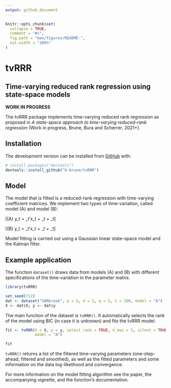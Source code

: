 ```yaml
---
output: github_document
---
```


<!-- README.md is generated from README.Rmd. Please edit that file -->

```r
knitr::opts_chunk$set(
  collapse = TRUE,
  comment = "#>",
  fig.path = "man/figures/README-",
  out.width = "100%"
)
```

# tvRRR

## Time-varying reduced rank regression using state-space models

<!-- badges: start -->
<!-- badges: end -->

**WORK IN PROGRESS**

The tvRRR package implements time-varying reduced rank regression as proposed in *A state-space approach to time-varying reduced-rank regression* (Work in progress, Brune, Bura and Scherrer, 2021+).  

## Installation

The development version can be installed from [GitHub](https://github.com/) with:

``` r
# install.packages("devtools")
devtools::install_github("b-brune/tvRRR")
```

## Model

The model that is fitted is a reduced-rank regression with time-varying coefficient matrices. We implement two types of time-variation, called model (A) and model (B):

\[(A) \quad y_t = \alpha_t\beta'x_t + \Gamma{u}_t + \varepsilon_t\]

\[(B) \quad y_t = \alpha\beta_t'x_t + \Gamma{u}_t + \varepsilon_t\]

Model fitting is carried out using a Gaussian linear state-space model and the Kalman filter.

## Example application

The function `dataset()` draws data from models (A) and (B) with different specifications of the time-variation in the parameter matrix. 

```r
library(tvRRR)

set.seed(712)
dat <- dataset("VARbreak", p = 5, d = 2, q = 5, t = 100, model = "A")
X <- dat$X; y <- dat$y
```

The main function of the dataset is `tvRRR()`. It automatically selects the rank of the model using BIC (in case it is unknown) and fits the tvRRR model.

```r
fit <- tvRRR(X = X, y = y, select_rank = TRUE, d_max = 5, silent = TRUE, 
             model = "A")

fit
```

`tvRRR()` returns a list of the filtered time-varying parameters (one-step-ahead, filtered and smoothed), as well as the fitted parameters and some information on the data log-likelihood and convergence. 

For more information on the model fitting algorithm see the paper, the accompanying vignette, and the function's documentation.
